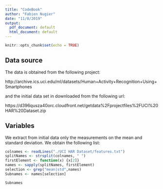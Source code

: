 ```yaml
---
title: "CodeBook"
author: "Fabien Nugier"
date: "11/8/2019"
output:
  pdf_document: default
  html_document: default
---
```


```r
knitr::opts_chunk$set(echo = TRUE)
```

## Data source

The data is obtained from the following project:

http://archive.ics.uci.edu/ml/datasets/Human+Activity+Recognition+Using+Smartphones

and the initial data set in downloaded from the following url:

https://d396qusza40orc.cloudfront.net/getdata%2Fprojectfiles%2FUCI%20HAR%20Dataset.zip



## Variables

We extract from initial data only the measurements on the mean and standard deviation. We obtain the following list:
```r
colnames <- readLines("./UCI HAR Dataset/features.txt")
splitNames <- strsplit(colnames, " ")
firstElement <- function(x) {x[2]}
names <- sapply(splitNames, firstElement)
selection <- grep("mean|std",names)
Subnames <- names[selection]
```


```r
Subnames
```



